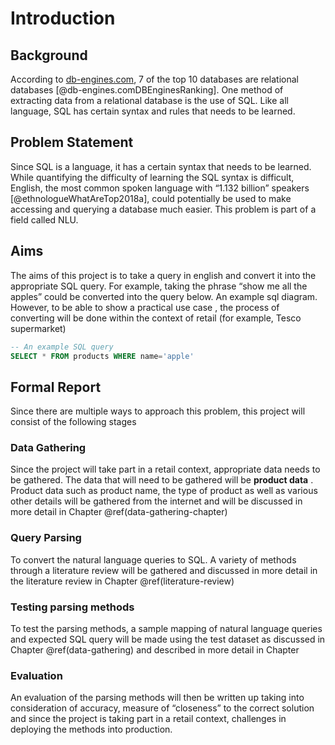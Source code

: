 # Introduction {#intro}

## Background {#background}

According to [db-engines.com](db-engines.com), 7 of the top 10 databases are relational databases [@db-engines.comDBEnginesRanking]. One method of extracting data from a relational database is the use of SQL. Like all language, SQL has certain syntax and rules that needs to be learned.

## Problem Statement {#problemStatement}

Since SQL is a language, it has a certain syntax that needs to be learned. While quantifying the difficulty of learning the SQL syntax is difficult, English, the most common spoken language with “1.132 billion” speakers [@ethnologueWhatAreTop2018a], could potentially be used to make accessing and querying a database much easier. This problem is part of a field called NLU.

## Aims {#aims}

The aims of this project is to take a query in english and convert it into the appropriate SQL query. For example, taking the phrase “show me all the apples” could be converted into the query below. An example sql diagram. However, to be able to show a practical use case , the process of converting will be done within the context of retail (for example, Tesco supermarket) \newline

```sql
-- An example SQL query
SELECT * FROM products WHERE name='apple'
```

## Formal Report {#formal-report}

Since there are multiple ways to approach this problem, this project will consist of the following stages

### Data Gathering {#data-gathering}

Since the project will take part in a retail context, appropriate data needs to be gathered. The data that will need to be gathered will be **product data** . Product data such as product name, the type of product as well as various other details will be gathered from the internet and will be discussed in more detail in Chapter \@ref(data-gathering-chapter)

### Query Parsing {#query-parsing}

To convert the natural language queries to SQL. A variety of methods through a literature review will be gathered and discussed in more detail in the literature review in Chapter \@ref(literature-review) 

### Testing parsing methods

To test the parsing methods, a sample mapping of natural language queries and expected SQL query will be made using the test dataset as discussed in Chapter \@ref(data-gathering) and described in more detail in Chapter

### Evaluation {#evaluation}

An evaluation of the parsing methods will then be written up taking into consideration of accuracy,  measure of “closeness” to the correct solution and since the project is taking part in a retail context, challenges in deploying the methods into production.